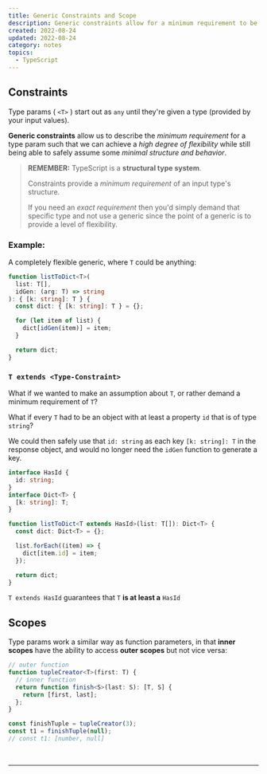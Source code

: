 ```yaml
---
title: Generic Constraints and Scope
description: Generic constraints allow for a minimum requirement to be set for type parameters, providing a high level of flexibility while ensuring minimal structure and behavior. Type parameters in TypeScript work similarly to function parameters, where inner scopes can access outer scopes, but not vice versa.
created: 2022-08-24
updated: 2022-08-24
category: notes
topics:
  - TypeScript
---
```


## Constraints

Type params ( `<T>` ) start out as `any` until they're given a type (provided by your input values).

**Generic constraints** allow us to describe the _minimum requirement_ for a type param such that we can achieve a _high degree of flexibility_ while still being able to safely assume some _minimal structure and behavior_.

<blockquote className="attention">

**REMEMBER:** TypeScript is a **structural type system**.

Constraints provide a _minimum requirement_ of an input type's structure.

If you need an _exact requirement_ then you'd simply demand that specific type and not use a generic since the point of a generic is to provide a level of flexibility.

</blockquote>

### Example:

A completely flexible generic, where `T` could be anything:

```ts
function listToDict<T>(
  list: T[],
  idGen: (arg: T) => string
): { [k: string]: T } {
  const dict: { [k: string]: T } = {};

  for (let item of list) {
    dict[idGen(item)] = item;
  }

  return dict;
}
```

### `T extends <Type-Constraint>`

What if we wanted to make an assumption about `T`, or rather demand a minimum requirement of `T`?

What if every `T` had to be an object with at least a property `id` that is of type `string`?

We could then safely use that `id: string` as each key `[k: string]: T` in the response object, and would no longer need the `idGen` function to generate a key.

```ts
interface HasId {
  id: string;
}
interface Dict<T> {
  [k: string]: T;
}

function listToDict<T extends HasId>(list: T[]): Dict<T> {
  const dict: Dict<T> = {};

  list.forEach((item) => {
    dict[item.id] = item;
  });

  return dict;
}
```

`T extends HasId` guarantees that `T` **is at least a** `HasId`

## Scopes

Type params work a similar way as function parameters, in that **inner scopes** have the ability to access **outer scopes** but not vice versa:

```ts
// outer function
function tupleCreator<T>(first: T) {
  // inner function
  return function finish<S>(last: S): [T, S] {
    return [first, last];
  };
}

const finishTuple = tupleCreator(3);
const t1 = finishTuple(null);
// const t1: [number, null]
```

<br />

<TSFundamentalsCourse />

---

<LastUpdated updated={updated} />
